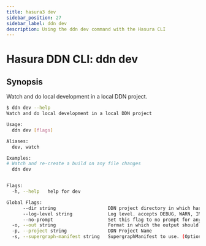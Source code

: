 ```yaml
---
title: hasura3 dev
sidebar_position: 27
sidebar_label: ddn dev
description: Using the ddn dev command with the Hasura CLI
---
```


# Hasura DDN CLI: ddn dev 

## Synopsis
Watch and do local development in a local DDN project.

```bash
$ ddn dev --help
Watch and do local development in a local DDN project

Usage:
  ddn dev [flags]

Aliases:
  dev, watch

Examples:
# Watch and re-create a build on any file changes
  ddn dev


Flags:
  -h, --help   help for dev

Global Flags:
      --dir string                   DDN project directory in which hasura.yaml is present (default ".")
      --log-level string             Log level. accepts DEBUG, WARN, INFO, ERROR, FATAL (default "INFO")
      --no-prompt                    Set this flag to no prompt for anything, the command fails if any input is missing
  -o, --out string                   Format in which the output should be printed, accepts table, json and yaml (default "table")
  -p, --project string               DDN Project Name
  -s, --supergraph-manifest string   SupergraphManifest to use. (Optional. DefaultSupergraphManifest used  if not provided)
```

